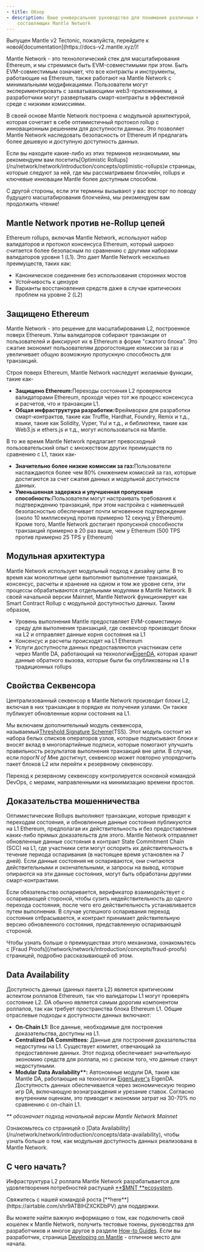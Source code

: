 ```yaml
---
- title: Обзор
- description: Ваше универсальное руководство для понимания различных модулей,
    составляющих Mantle Network
---
```


<Warning>
  Выпущен Mantle v2 Tectonic, пожалуйста, перейдите к новой[documentation](https://docs-v2.mantle.xyz/)!
</Warning>

Mantle Network - это технологический стек для масштабирования Ethereum, и мы стремимся быть EVM-совместимыми при этом. Быть EVM-совместимым означает, что все контракты и инструменты, работающие на Ethereum, также работают на Mantle Network с минимальными модификациями. Пользователи могут экспериментировать с захватывающими web3-приложениями, а разработчики могут развертывать смарт-контракты в эффективной среде с низкими комиссиями.

В своей основе Mantle Network построена с модульной архитектурой, которая сочетает в себе оптимистичный протокол rollup с инновационным решением для доступности данных. Это позволяет Mantle Network наследовать безопасность от Ethereum И предлагать более дешевую и доступную доступность данных.

<Info>
  Если вы находите какие-либо из этих терминов незнакомыми, мы рекомендуем вам посетить[Optimistic Rollups](/ru/network/network/introduction/concepts/optimistic-rollups)и страницы, которые следуют за ней, где мы рассматриваем блокчейн, rollups и ключевые инновации Mantle более доступным способом.

  С другой стороны, если эти термины вызывают у вас восторг по поводу будущего масштабирования блокчейна, мы рекомендуем вам продолжить чтение!
</Info>

## Mantle Network против не-Rollup цепей

Ethereum rollups, включая Mantle Network, используют набор валидаторов и протокол консенсуса Ethereum, который широко считается более безопасным по сравнению с другими наборами валидаторов уровня 1 (L1). Это дает Mantle Network несколько преимуществ, таких как:

* Каноническое соединение без использования сторонних мостов
* Устойчивость к цензуре
* Варианты восстановления средств даже в случае критических проблем на уровне 2 (L2)

## Защищено Ethereum

Mantle Network - это решение для масштабирования L2, построенное поверх Ethereum. Узлы валидаторов собирают транзакции от пользователей и фиксируют их в Ethereum в форме "сжатого блока". Это сжатие экономит пользователям дорогостоящие комиссии за газ и увеличивает общую возможную пропускную способность для транзакций.

Строя поверх Ethereum, Mantle Network наследует желаемые функции, такие как-

* **Защищено Ethereum:**&#x41F;ереходы состояния L2 проверяются валидаторами Ethereum, проходя через тот же процесс консенсуса и расчетов, что и транзакции L1.
* **Общая инфраструктура разработки:**&#x424;реймворки для разработки смарт-контрактов, такие как Truffle, Hardhat, Foundry, Remix и т.д., языки, такие как Solidity, Vyper, Yul и т.д., и библиотеки, такие как Web3.js и ethers.js и т.д., могут использоваться на Mantle.

В то же время Mantle Network предлагает превосходный пользовательский опыт с множеством других преимуществ по сравнению с L1, таких как-

* **Значительно более низкие комиссии за газ:**&#x41F;ользователи наслаждаются более чем 80% снижением комиссий за газ, которые достигаются за счет сжатия данных и модульной доступности данных.
* **Уменьшенная задержка и улучшенная пропускная способность:**&#x41F;ользователи могут настраивать требования к подтверждению транзакций, при этом настройка с наименьшей безопасностью обеспечивает почти мгновенное подтверждение (около 10 миллисекунд против примерно 12 секунд у Ethereum). Кроме того, Mantle Network достигает пропускной способности транзакций примерно в 20 раз выше, чем у Ethereum (500 TPS против примерно 25 TPS у Ethereum)

## Модульная архитектура

Mantle Network использует модульный подход к дизайну цепи. В то время как монолитные цепи выполняют выполнение транзакций, консенсус, расчеты и хранение на одном и том же уровне сети, эти процессы обрабатываются отдельными модулями в Mantle Network. В своей начальной версии Mainnet, Mantle Network функционирует как Smart Contract Rollup с модульной доступностью данных. Таким образом,

* Уровень выполнения Mantle предоставляет EVM-совместимую среду для выполнения транзакций, где секвенсор производит блоки на L2 и отправляет данные корня состояния на L1
* Консенсус и расчеты происходят на L1 Ethereum
* Услуги доступности данных предоставляются участникам сети через Mantle DA, работающий на технологии[EigenDA](https://eigenlayer.xyz), которая хранит данные обратного вызова, которые были бы опубликованы на L1 в традиционных rollups

## Свойства Секвенсора

Централизованный секвенсор в Mantle Network производит блоки L2, включая в них транзакции в порядке их получения узлами. Он также публикует обновленные корни состояния на L1.

Мы включаем дополнительный модуль секвенсора, называемый[Threshold Signature Scheme](/network/network/introduction/concepts/threshold-signature-scheme)(TSS). Этот модуль состоит из набора белых списков операторов узлов, которые подписывают блоки и вносят вклад в многопартийные подписи, которые помогают улучшить правильность результатов выполнения транзакций вне цепи. В случае, если порог*N of M*не достигнут, секвенсор может повторно упорядочить пакет блоков L2 или перейти к резервному секвенсору.

<Info>
  Переход к резервному секвенсору контролируется основной командой DevOps, с мерами, направленными на минимизацию времени простоя.
</Info>

## Доказательства мошенничества

Оптимистические Rollups выполняют транзакции, которые приводят к переходам состояния, и обновленные данные состояния публикуются на L1 Ethereum, предполагая их действительность и без предоставления каких-либо прямых доказательств для этого. Mantle Network отправляет обновленные данные состояния в контракт State Commitment Chain (SCC) на L1, где участники сети могут оспорить их действительность в течение периода оспаривания (в настоящее время установлен на 7 дней). Если данные состояния не оспариваются, они считаются действительными и окончательными, и запросы на вывод, которые опираются на эти данные состояния, могут быть обработаны другими смарт-контрактами.

Если обязательство оспаривается, верификатор взаимодействует с оспаривающей стороной, чтобы сузить недействительность до одного перехода состояния, после чего его действительность устанавливается путем выполнения. В случае успешного оспаривания переход состояния отбрасывается, и контракт принимает действительную версию обновленного состояния, представленную оспаривающей стороной.

<Info>
  Чтобы узнать больше о преимуществах этого механизма, ознакомьтесь с [Fraud Proofs](/network/network/introduction/concepts/fraud-proofs) страницей, подробно рассказывающей об этом.
</Info>

## Data Availability

Доступность данных (данных пакета L2) является критическим аспектом роллапов Ethereum, так что валидаторы L1 могут проверять состояние L2. DA обычно является самым дорогим компонентом роллапов, так как требует пространства блока Ethereum L1. Общие отраслевые подходы к доступности данных включают:

* **On-Chain L1:** Все данные, необходимые для построения доказательства, доступны на L1.
* **Centralized DA Committees:** Данные для построения доказательства недоступны на L1. Существует комитет, отвечающий за предоставление данных. Этот подход обеспечивает значительную экономию средств для роллапа, но с риском того, что данные станут недоступными.
* **Modular Data Availability\*\*:** Автономные модули DA, такие как Mantle DA, работающие на технологии [EigenLayer's](https://www.eigenlayer.xyz/) EigenDA. Доступность данных обеспечивается через экономическую теорию игр DA, включающую вознаграждения и урезание ставок. Согласно внутренним оценкам, это приводит к экономии затрат на 30-70% по сравнению с on-chain L1.

*\*\* обозначает подход начальной версии Mantle Network Mainnet*

<Info>
  Ознакомьтесь со страницей о [Data Availability](/ru/network/network/introduction/concepts/data-availability), чтобы узнать больше о том, как модульная доступность данных реализована в Mantle Network.
</Info>

## С чего начать?

Инфраструктура L2 роллапа Mantle Network разрабатывается для удовлетворения потребностей растущей [\*\*\$MNT \*\*ecosystem](https://mantle.xyz).

<Info>
  Свяжитесь с нашей командой роста [**here**](https://airtable.com/shr9ATBlHZXCKDbPV) для поддержки.
</Info>

Вы можете найти важную информацию о том, как подключить свой кошелек к Mantle Network, получить тестовые токены, руководства для разработчиков и многое другое в разделе [How-to Guides](/network/network/introduction/how-to-guides). Если вы разработчик, страница [Developing on Mantle](/network/network/for-devs/developing-on-mantle) - отличное место для начала.
